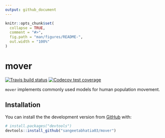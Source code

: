 ```yaml
---
output: github_document
---
```


<!-- README.md is generated from README.Rmd. Please edit that file -->

```r
knitr::opts_chunk$set(
  collapse = TRUE,
  comment = "#>",
  fig.path = "man/figures/README-",
  out.width = "100%"
)
```
# mover

<!-- badges: start -->
[![Travis build status](https://travis-ci.org/sangeetabhatia03/mover.svg?branch=master)](https://travis-ci.org/sangeetabhatia03/mover)
[![Codecov test coverage](https://codecov.io/gh/sangeetabhatia03/multipatchr/branch/master/graph/badge.svg)](https://codecov.io/gh/sangeetabhatia03/mover?branch=master)
<!-- badges: end -->

`mover` implements commonly used models for human population movement.

## Installation

You can install the the development version from [GitHub](https://github.com/) with:

``` r
# install.packages("devtools")
devtools::install_github("sangeetabhatia03/mover")
```
